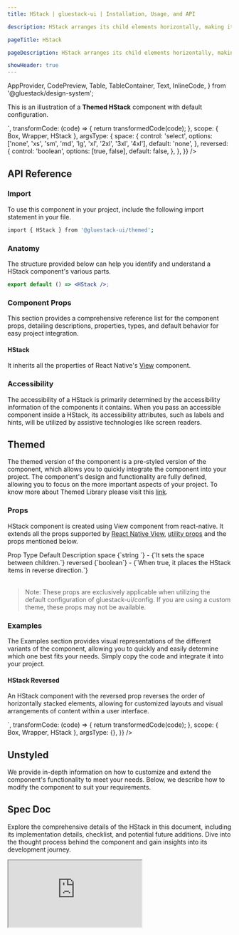 ```yaml
---
title: HStack | gluestack-ui | Installation, Usage, and API

description: HStack arranges its child elements horizontally, making it a suitable layout component for creating a row of items. It is worth noting that Row is just an alternative name for HStack.

pageTitle: HStack

pageDescription: HStack arranges its child elements horizontally, making it a suitable layout component for creating a row of items. It is worth noting that Row is just an alternative name for HStack.

showHeader: true
---
```



<Meta title="common/components/HStack" />

  AppProvider,
  CodePreview,
  Table,
  TableContainer,
  Text,
  InlineCode,
} from '@gluestack/design-system';


This is an illustration of a **Themed HStack** component with default configuration.

<Wrapper>
  <CodePreview
    showComponentRenderer={true}
    showArgsController={true}
    metaData={{
      code: `
        <HStack {...props}>
          <Box w='$20' h='$20' bg='$blue300' />
          <Box w='$20' h='$20' bg='$blue400' />
          <Box w='$20' h='$20' bg='$blue500' />
        </HStack>
      `,
      transformCode: (code) => {
        return transformedCode(code);
      },
      scope: { Box, Wrapper, HStack },
      argsType: {
        space: {
          control: 'select',
          options: ['none', 'xs', 'sm', 'md', 'lg', 'xl', '2xl', '3xl', '4xl'],
          default: 'none',
        },
        reversed: {
          control: 'boolean',
          options: [true, false],
          default: false,
        },
      },
    }}
  />
</Wrapper>

<br />

## API Reference

### Import

To use this component in your project, include the following import statement in your file.

```bash
import { HStack } from '@gluestack-ui/themed';
```

### Anatomy

The structure provided below can help you identify and understand a HStack component's various parts.

```jsx
export default () => <HStack />;
```

### Component Props

This section provides a comprehensive reference list for the component props, detailing descriptions, properties, types, and default behavior for easy project integration.

#### HStack

It inherits all the properties of React Native's [View](https://reactnative.dev/docs/view) component.

### Accessibility

The accessibility of a HStack is primarily determined by the accessibility information of the components it contains. When you pass an accessible component inside a HStack, its accessibility attributes, such as labels and hints, will be utilized by assistive technologies like screen readers.

## Themed

The themed version of the component is a pre-styled version of the component, which allows you to quickly integrate the component into your project. The component's design and functionality are fully defined, allowing you to focus on the more important aspects of your project. To know more about Themed Library please visit this [link](https://gluestack.io/ui/docs/core-concepts/themed-library).

### Props

HStack component is created using View component from react-native. It extends all the props supported by [React Native View](https://reactnative.dev/docs/view#props), [utility props](https://ui.gluestack.io/docs/styling/utility-and-sx-props) and the props mentioned below.

<Wrapper>
  <TableContainer>
    <Table>
      <Table.THead>
        <Table.TR>
          <Table.TH>
            <Table.TText>Prop</Table.TText>
          </Table.TH>
          <Table.TH>
            <Table.TText>Type</Table.TText>
          </Table.TH>
          <Table.TH>
            <Table.TText>Default</Table.TText>
          </Table.TH>
          <Table.TH>
            <Table.TText>Description</Table.TText>
          </Table.TH>
        </Table.TR>
      </Table.THead>
      <Table.TBody>
        <Table.TR>
          <Table.TD>
            <Table.TText>
              <InlineCode>space</InlineCode>
            </Table.TText>
          </Table.TD>
          <Table.TD>
            <Table.TText>{`string `}</Table.TText>
          </Table.TD>
          <Table.TD>
            <Table.TText>-</Table.TText>
          </Table.TD>
          <Table.TD>
            <Table.TText>{`It sets the space between children.`}</Table.TText>
          </Table.TD>
        </Table.TR>
        <Table.TR>
          <Table.TD>
            <Table.TText>
              <InlineCode>reversed</InlineCode>
            </Table.TText>
          </Table.TD>
          <Table.TD>
            <Table.TText>{`boolean`}</Table.TText>
          </Table.TD>
          <Table.TD>
            <Table.TText>-</Table.TText>
          </Table.TD>
          <Table.TD>
            <Table.TText>{`When true, it places the HStack items in reverse direction.`}</Table.TText>
          </Table.TD>
        </Table.TR>
      </Table.TBody>
    </Table>
  </TableContainer>
</Wrapper>

> Note: These props are exclusively applicable when utilizing the default configuration of gluestack-ui/config. If you are using a custom theme, these props may not be available.

### Examples

The Examples section provides visual representations of the different variants of the component, allowing you to quickly and easily determine which one best fits your needs. Simply copy the code and integrate it into your project.

#### HStack Reversed

An HStack component with the reversed prop reverses the order of horizontally stacked elements, allowing for customized layouts and visual arrangements of content within a user interface.

<Wrapper>
  <CodePreview
    showComponentRenderer={true}
    showArgsController={false}
    metaData={{
      code: `
        <HStack space="md" reversed>
          <Box w='$20' h='$20' bg='$blue300' />
          <Box w='$20' h='$20' bg='$blue400' />
          <Box w='$20' h='$20' bg='$blue500' />
        </HStack>
      `,
      transformCode: (code) => {
        return transformedCode(code);
      },
      scope: { Box, Wrapper, HStack },
      argsType: {},
    }}
  />
</Wrapper>

## Unstyled

We provide in-depth information on how to customize and extend the component's functionality to meet your needs. Below, we describe how to modify the component to suit your requirements.

<!--
### Customizing the HStack

We have a function called `createHStack` which can be used to create a custom HStack component. This function takes in a configuration object which contains the styled components that you want to use for the HStack. You can refer [gluestack.io/style](/style/docs/getting-started/styled) on how to use styled components.

#### Usage

Default styling of the component can be found in the `components/hstack` file. For reference, you can view the [source code](https://github.com/gluestack/gluestack-ui/blob/main/packages/themed/src/components/HStack) of the styled `HStack` component.

```jsx
// import the styles
import { Root, Spacer } from 'components/core/hstack/styled-components';

// import the createHStack function
import { createHStack } from '@gluestack-ui/hstack';

// Understanding the API
const HStack = createHStack({
  Root,
  Spacer,
});

// Using the HStack component
export default () => <HStack />;
```
-->

## Spec Doc

Explore the comprehensive details of the HStack in this document, including its implementation details, checklist, and potential future additions. Dive into the thought process behind the component and gain insights into its development journey.

<iframe
  style={{
    borderRadius: '8px',
    border: ' 1px solid rgba(0, 0, 0, 0.1)',
    aspectRatio: 736 / 585,
  }}
  src="https://www.figma.com/embed?embed_host=share&url=https%3A%2F%2Fwww.figma.com%2Fproto%2FNcXOxqKbdnGsLQNex3H76u%2F%25C2%25A0%25F0%259F%2593%259Agluestack-UI-handbook%3Fpage-id%3D281%253A13034%26type%3Ddesign%26node-id%3D281-13035%26viewport%3D530%252C248%252C0.07%26scaling%3Dscale-down%26starting-point-node-id%3D281%253A13035"
  allowFullScreen
/>
